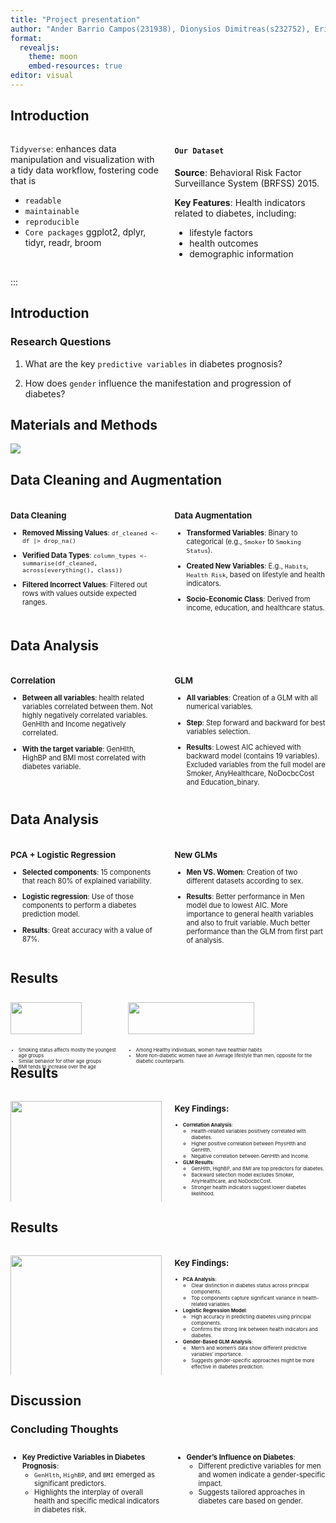 ```yaml
---
title: "Project presentation"
author: "Ander Barrio Campos(231938), Dionysios Dimitreas(s232752), Erikas Mikužis(s223164), Valeria Tedeschi(s231945), Angeliki Vliora(233059)"
format:
  revealjs:
    theme: moon
    embed-resources: true
editor: visual
---
```


## Introduction

::: columns
::: {.column width="50%"}
`Tidyverse`: enhances data manipulation and visualization with a tidy data workflow, fostering code that is

::: incremental
-   `readable`
-   `maintainable`
-   `reproducible`
-   `Core packages` ggplot2, dplyr, tidyr, readr, broom
:::
:::

::: {.column .incremental width="50%"}
#### `Our Dataset`

**Source**: Behavioral Risk Factor Surveillance System (BRFSS) 2015.

**Key Features**: Health indicators related to diabetes, including:

::: incremental
-   lifestyle factors
-   health outcomes
-   demographic information
:::
:::
:::

:::

## Introduction

### Research Questions

1.  What are the key `predictive variables` in diabetes prognosis?

2.  How does `gender` influence the manifestation and progression of diabetes?

## Materials and Methods

<div>

![](images/R_flowchart.png)

</div>

## Data Cleaning and Augmentation

```{=html}
<style>
.small-font {
  font-size: 0.8em;
}
</style>
```
::: columns
::: {.column .small-font width="50%"}
### Data Cleaning

-   **Removed Missing Values**: `df_cleaned <- df |> drop_na()`

-   **Verified Data Types**: `column_types <- summarise(df_cleaned, across(everything(), class))`

-   **Filtered Incorrect Values**: Filtered out rows with values outside expected ranges.
:::

::: {.column .small-font width="50%"}
### Data Augmentation

-   **Transformed Variables**: Binary to categorical (e.g., `Smoker` to `Smoking Status`).

-   **Created New Variables**: E.g., `Habits`, `Health Risk`, based on lifestyle and health indicators.

-   **Socio-Economic Class**: Derived from income, education, and healthcare status.
:::
:::

## Data Analysis

::: columns
::: {.column .small-font width="50%"}
### Correlation

::: incremental
-   **Between all variables**: health related variables correlated between them. Not highly negatively correlated variables. GenHlth and Income negatively correlated.

-   **With the target variable**: GenHlth, HighBP and BMI most correlated with diabetes variable.
:::
:::

::: {.column .small-font width="50%"}
### GLM

::: incremental
-   **All variables**: Creation of a GLM with all numerical variables.

-   **Step**: Step forward and backward for best variables selection.

-   **Results**: Lowest AIC achieved with backward model (contains 19 variables). Excluded variables from the full model are Smoker, AnyHealthcare, NoDocbcCost and Education_binary.
:::
:::
:::

## Data Analysis

::: columns
::: {.column .small-font width="50%"}
### PCA + Logistic Regression

::: incremental
-   **Selected components**: 15 components that reach 80% of explained variability.

-   **Logistic regression**: Use of those components to perform a diabetes prediction model.

-   **Results**: Great accuracy with a value of 87%.
:::
:::

::: {.column .small-font width="50%"}
### New GLMs

::: incremental
-   **Men VS. Women**: Creation of two different datasets according to sex.

-   **Results**: Better performance in Men model due to lowest AIC. More importance to general health variables and also to fruit variable. Much better performance than the GLM from first part of analysis.
:::
:::
:::

## Results

::: {style="display: flex; font-size: 0.6em;"}
::: {style="padding-right: 10px;"}
![](../results/04_key_plot_1.png){.column width="80%"}

::: {.incremental style="font-size: 0.9em;"}
-   Smoking status affects mostly the youngest age groups
-   Similar behavior for other age groups
-   BMI tends to increase over the age
:::
:::

<div>

![](../results/04_key_plot_2-01.png){.column width="80%"}

::: {.incremental style="font-size: 0.9em;"}
-   Among Healthy individuals, women have healthier habits
-   More non-diabetic women have an Average lifestyle than men, opposite for the diabetic counterparts.
:::

</div>
:::

## Results

::: columns
::: {.column width="50%"}
![](../results/05_key_plot_3.png){width="100%"}
:::

::: {.column .small-font width="50%"}
### Key Findings:

::: {.incremental style="font-size: 0.7em;"}
-   **Correlation Analysis**:
    -   Health-related variables positively correlated with diabetes.
    -   Higher positive correlation between PhysHlth and GenHlth.
    -   Negative correlation between GenHlth and Income.
-   **GLM Results**:
    -   GenHlth, HighBP, and BMI are top predictors for diabetes.
    -   Backward selection model excludes Smoker, AnyHealthcare, and NoDocbcCost.
    -   Stronger health indicators suggest lower diabetes likelihood.
:::
:::
:::

## Results

::: columns
::: {.column width="50%"}
![](../results/06_key_plot_4.png){width="100%"}
:::

::: {.column .small-font width="50%"}
### Key Findings:

::: {.incremental style="font-size: 0.7em;"}
-   **PCA Analysis**:
    -   Clear distinction in diabetes status across principal components.
    -   Top components capture significant variance in health-related variables.
-   **Logistic Regression Model**:
    -   High accuracy in predicting diabetes using principal components.
    -   Confirms the strong link between health indicators and diabetes.
-   **Gender-Based GLM Analysis**:
    -   Men's and women's data show different predictive variables' importance.
    -   Suggests gender-specific approaches might be more effective in diabetes prediction.
:::
:::
:::

## Discussion

### Concluding Thoughts

::: incremental
::: columns
::: {.column .small-font width="50%"}
-   **Key Predictive Variables in Diabetes Prognosis**:
    -   `GenHlth`, `HighBP`, and `BMI` emerged as significant predictors.
    -   Highlights the interplay of overall health and specific medical indicators in diabetes risk.
:::

::: {.column .small-font width="50%"}
-   **Gender's Influence on Diabetes**:
    -   Different predictive variables for men and women indicate a gender-specific impact.
    -   Suggests tailored approaches in diabetes care based on gender.
:::
:::
:::

